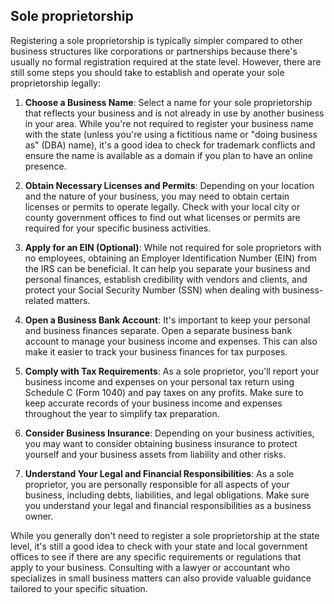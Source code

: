 ## Sole proprietorship

Registering a sole proprietorship is typically simpler compared to other business structures like corporations or partnerships because there's usually no formal registration required at the state level. However, there are still some steps you should take to establish and operate your sole proprietorship legally:

1.  **Choose a Business Name**: Select a name for your sole proprietorship that reflects your business and is not already in use by another business in your area. While you're not required to register your business name with the state (unless you're using a fictitious name or "doing business as" (DBA) name), it's a good idea to check for trademark conflicts and ensure the name is available as a domain if you plan to have an online presence.
    
2.  **Obtain Necessary Licenses and Permits**: Depending on your location and the nature of your business, you may need to obtain certain licenses or permits to operate legally. Check with your local city or county government offices to find out what licenses or permits are required for your specific business activities.
    
3.  **Apply for an EIN (Optional)**: While not required for sole proprietors with no employees, obtaining an Employer Identification Number (EIN) from the IRS can be beneficial. It can help you separate your business and personal finances, establish credibility with vendors and clients, and protect your Social Security Number (SSN) when dealing with business-related matters.
    
4.  **Open a Business Bank Account**: It's important to keep your personal and business finances separate. Open a separate business bank account to manage your business income and expenses. This can also make it easier to track your business finances for tax purposes.
    
5.  **Comply with Tax Requirements**: As a sole proprietor, you'll report your business income and expenses on your personal tax return using Schedule C (Form 1040) and pay taxes on any profits. Make sure to keep accurate records of your business income and expenses throughout the year to simplify tax preparation.
    
6.  **Consider Business Insurance**: Depending on your business activities, you may want to consider obtaining business insurance to protect yourself and your business assets from liability and other risks.
    
7.  **Understand Your Legal and Financial Responsibilities**: As a sole proprietor, you are personally responsible for all aspects of your business, including debts, liabilities, and legal obligations. Make sure you understand your legal and financial responsibilities as a business owner.
    

While you generally don't need to register a sole proprietorship at the state level, it's still a good idea to check with your state and local government offices to see if there are any specific requirements or regulations that apply to your business. Consulting with a lawyer or accountant who specializes in small business matters can also provide valuable guidance tailored to your specific situation.